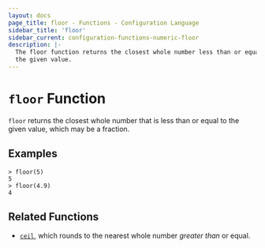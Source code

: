 ```yaml
---
layout: docs
page_title: floor - Functions - Configuration Language
sidebar_title: 'floor'
sidebar_current: configuration-functions-numeric-floor
description: |-
  The floor function returns the closest whole number less than or equal to
  the given value.
---
```


# `floor` Function

`floor` returns the closest whole number that is less than or equal to the
given value, which may be a fraction.

## Examples

```text
> floor(5)
5
> floor(4.9)
4
```

## Related Functions

- [`ceil`](/docs/from-1.5/functions/numeric/ceil), which rounds to the nearest whole number _greater than_
  or equal.
